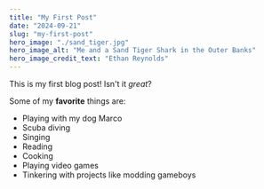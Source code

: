 ```yaml
---
title: "My First Post"
date: "2024-09-21"
slug: "my-first-post"
hero_image: "./sand_tiger.jpg"
hero_image_alt: "Me and a Sand Tiger Shark in the Outer Banks"
hero_image_credit_text: "Ethan Reynolds"
---
```


This is my first blog post! Isn't it *great*?

Some of my **favorite** things are:

* Playing with my dog Marco
* Scuba diving
* Singing
* Reading
* Cooking
* Playing video games
* Tinkering with projects like modding gameboys
